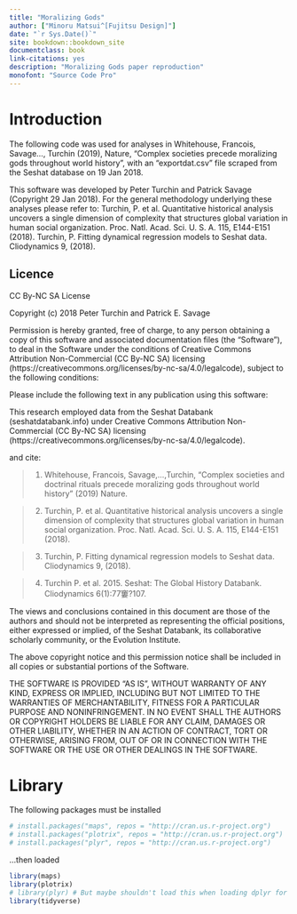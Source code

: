 ```yaml
---
title: "Moralizing Gods"
author: ["Minoru Matsui^[Fujitsu Design]"]
date: "`r Sys.Date()`"
site: bookdown::bookdown_site
documentclass: book
link-citations: yes
description: "Moralizing Gods paper reproduction"
monofont: "Source Code Pro"
---
```


# Introduction

The following code was used for analyses in Whitehouse, Francois, Savage..., Turchin (2019), Nature, "Complex societies precede moralizing gods throughout world history", with an "exportdat.csv" file scraped from the Seshat database on 19 Jan 2018.

This software was developed by Peter Turchin and Patrick Savage (Copyright 29 Jan 2018). For the general methodology underlying these analyses please refer to: 
Turchin, P. et al. Quantitative historical analysis uncovers a single dimension of complexity that structures global variation in human social organization. Proc. Natl. Acad. Sci. U. S. A. 115, E144-E151 (2018).
Turchin, P. Fitting dynamical regression models to Seshat data. Cliodynamics 9, (2018).  


## Licence

CC By-NC SA License

Copyright (c) 2018 Peter Turchin and Patrick E. Savage

Permission is hereby granted, free of charge, to any person obtaining a copy of this software and associated documentation files (the "Software"), to deal in the Software under the conditions of Creative Commons Attribution Non-Commercial (CC By-NC SA) licensing (https://creativecommons.org/licenses/by-nc-sa/4.0/legalcode), subject to the following conditions:

Please include the following text in any publication using this software:

This research employed data from the Seshat Databank (seshatdatabank.info) under Creative Commons Attribution Non-Commercial (CC By-NC SA) licensing (https://creativecommons.org/licenses/by-nc-sa/4.0/legalcode).

and cite:

> 1) Whitehouse, Francois, Savage,...,Turchin, "Complex societies and doctrinal rituals precede moralizing gods throughout world history" (2019) Nature.

> 2) Turchin, P. et al. Quantitative historical analysis uncovers a single dimension of complexity that structures global variation in human social organization. Proc. Natl. Acad. Sci. U. S. A. 115, E144-E151 (2018).

> 3) Turchin, P. Fitting dynamical regression models to Seshat data. Cliodynamics 9, (2018).

> 4) Turchin P. et al. 2015. Seshat: The Global History Databank. Cliodynamics 6(1):77窶?107. 

The views and conclusions contained in this document are those of the authors and should not be interpreted as representing the official positions, either expressed or implied, of the Seshat Databank, its collaborative scholarly community, or the Evolution Institute.

The above copyright notice and this permission notice shall be included in all copies or substantial portions of the Software.

THE SOFTWARE IS PROVIDED "AS IS", WITHOUT WARRANTY OF ANY KIND, EXPRESS OR IMPLIED, INCLUDING BUT NOT LIMITED TO THE WARRANTIES OF MERCHANTABILITY, FITNESS FOR A PARTICULAR PURPOSE AND NONINFRINGEMENT. IN NO EVENT SHALL THE AUTHORS OR COPYRIGHT HOLDERS BE LIABLE FOR ANY CLAIM, DAMAGES OR OTHER LIABILITY, WHETHER IN AN ACTION OF CONTRACT, TORT OR OTHERWISE, ARISING FROM, OUT OF OR IN CONNECTION WITH THE SOFTWARE OR THE USE OR OTHER DEALINGS IN THE SOFTWARE.

# Library

The following packages must be installed

```r
# install.packages("maps", repos = "http://cran.us.r-project.org")
# install.packages("plotrix", repos = "http://cran.us.r-project.org")
# install.packages("plyr", repos = "http://cran.us.r-project.org")

```

...then loaded

```r
library(maps)
library(plotrix)
# library(plyr) # But maybe shouldn't load this when loading dplyr for confirmatory analyses)
library(tidyverse)

```

